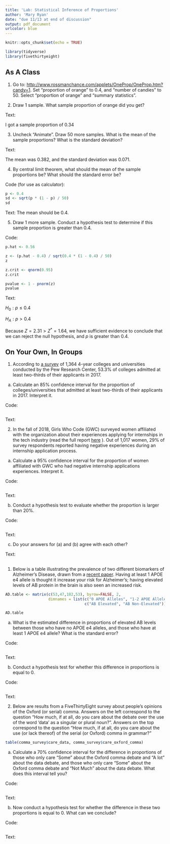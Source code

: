 ```yaml
---
title: 'Lab: Statistical Inference of Proportions'
author: 'Mary Ryan'
date: "due 11/13 at end of discussion"
output: pdf_document
urlcolor: blue
---
```


```r
knitr::opts_chunk$set(echo = TRUE)

library(tidyverse)
library(fivethirtyeight)
```

## As A Class
1) Go to: [http://www.rossmanchance.com/applets/OneProp/OneProp.htm?candy=1](http://www.rossmanchance.com/applets/OneProp/OneProp.htm?candy=1). Set "proportion of orange" to 0.4, and "number of candies" to 50. Select "proportion of orange" and "summary statistics".

2) Draw 1 sample. What sample proportion of orange did you get?

Text:

I got a sample proportion of 0.34



3) Uncheck "Animate". Draw 50 more samples. What is the mean of the sample proportions? What is the standard deviation?

Text:

The mean was 0.382, and the standard deviation was 0.071.



4) By central limit theorem, what should the mean of the sample proportions be? What should the standard error be?

Code (for use as calculator):
```r
p <- 0.4
sd <- sqrt(p * (1 - p) / 50)
sd
```

Text:
The mean should be 0.4.



5) Draw 1 more sample. Conduct a hypothesis test to determine if this sample proportion is greater than 0.4.

Code:
```r
p.hat <- 0.56

z <- (p.hat - 0.4) / sqrt(0.4 * (1 - 0.4) / 50)
z

z.crit <- qnorm(0.95) 
z.crit

pvalue <- 1 - pnorm(z)
pvalue
```

Text:

$H_0: p \le 0.4$

$H_A: p > 0.4$

Because $Z = 2.31 > Z^* = 1.64$, we have sufficient evidence to conclude that we can reject the null hypothesis, and $p$ is greater than 0.4.
\newpage

## On Your Own, In Groups

1) According to [a survey](https://www.pewresearch.org/fact-tank/2019/04/09/a-majority-of-u-s-colleges-admit-most-students-who-apply/) of 1,364 4-year colleges and universities conducted by the Pew Research Center, 53.3% of colleges admitted at least two-thirds of their applicants in 2017.

a) Calculate an 85% confidence interval for the proportion of colleges/universities that admitted at least two-thirds of their applicants in 2017. Interpret it.

Code:
```r

```

Text:




\newpage

2) In the fall of 2018, Girls Who Code (GWC) surveyed women affiliated with the organization about their experiences applying for internships in the tech industry (read the full report [here](girlswhocode.com/wp-content/uploads/2019/08/GWC_Advocacy_InternshipApplicationExperiences_PDF_z6.pdf) ). Out of 1,017 women, 29% of survey respondents reported having negative experiences during an internship application process.

a) Calculate a 95% confidence interval for the proportion of women affiliated with GWC who had negative internship applications experiences. Interpret it.

Code:
```r

```

Text:



b) Conduct a hypothesis test to evaluate whether the proportion is larger than 20%.

Code:
```r

```

Text:


c) Do your answers for (a) and (b) agree with each other?

Text:


\newpage

## \textcolor{red}{Optional Exercises}

1) Below is a table illustrating the prevalence of two different biomarkers of Alzheimer's Disease, drawn from a [recent paper](https://alzres.biomedcentral.com/articles/10.1186/s13195-019-0539-3). Having at least 1 APOE e4 allele is thought it increase your risk for Alzheimer's; having elevated levels of AB protein in the brain is also seen an increased risk.
```r
AD.table <- matrix(c(53,47,182,53), byrow=FALSE, 2,
                   dimnames = list(c("0 APOE Alleles", "1-2 APOE Alleles"),
                                   c("AB Elevated", "AB Non-Elevated")))

AD.table
```


a) What is the estimated difference in proportions of elevated AB levels between those who have no APOE e4 alleles, and those who have at least 1 APOE e4 allele? What is the standard error?

Code:
```r

```


Text:



b) Conduct a hypothesis test for whether this difference in proportions is equal to 0.

Code:
```r

```


Text:



\newpage

2) Below are results from a FiveThirtyEight survey about people's opinions of the Oxford (or serial) comma. Answers on the left correspond to the question "How much, if at all, do you care about the debate over the use of the word 'data' as a singular or plural noun?". Answers on the top correspond to the question "How much, if at all, do you care about the use (or lack thereof) of the serial (or Oxford) comma in grammar?"
```r
table(comma_survey$care_data, comma_survey$care_oxford_comma)
```

a) Calculate a 70% confidence interval for the difference in proportions of those who only care "Some" about the Oxford comma debate and "A lot" about the data debate, and those who only care "Some" about the Oxford comma debate and "Not Much" about the data debate. What does this interval tell you?

Code:
```r

```

Text:



b) Now conduct a hypothesis test for whether the difference in these two proportions is equal to 0. What can we conclude?

Code:
```r

```

Text:


